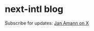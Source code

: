 
# next-intl blog

<div className="flex flex-col gap-4 py-8">
  <CommunityLink
    href="/blog/date-formatting-nextjs"
    title="Reliable date formatting in Next.js"
    date="Sep 25, 2024"
    author="By Jan Amann"
  />
  <CommunityLink
    href="/blog/next-intl-3-0"
    title="next-intl 3.0"
    date="Nov 14, 2023"
    author="By Jan Amann"
  />
  <CommunityLink
    href="/blog/translations-outside-of-react-components"
    title="How (not) to use translations outside of React components"
    date="Apr 21, 2023"
    author="By Jan Amann"
  />
</div>

Subscribe for updates: [Jan Amann on X](https://x.com/jamannnnnn)
